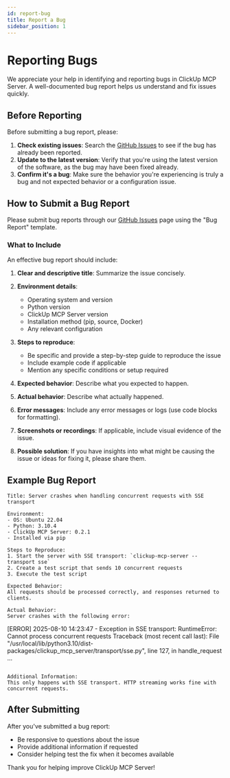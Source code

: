 ```yaml
---
id: report-bug
title: Report a Bug
sidebar_position: 1
---
```


# Reporting Bugs

We appreciate your help in identifying and reporting bugs in ClickUp MCP Server. A well-documented bug report helps us understand and fix issues quickly.

## Before Reporting

Before submitting a bug report, please:

1. **Check existing issues**: Search the [GitHub Issues](https://github.com/Chisanan232/clickup-mcp-server/issues) to see if the bug has already been reported.
2. **Update to the latest version**: Verify that you're using the latest version of the software, as the bug may have been fixed already.
3. **Confirm it's a bug**: Make sure the behavior you're experiencing is truly a bug and not expected behavior or a configuration issue.

## How to Submit a Bug Report

Please submit bug reports through our [GitHub Issues](https://github.com/Chisanan232/clickup-mcp-server/issues) page using the "Bug Report" template.

### What to Include

An effective bug report should include:

1. **Clear and descriptive title**: Summarize the issue concisely.
2. **Environment details**:
   - Operating system and version
   - Python version
   - ClickUp MCP Server version
   - Installation method (pip, source, Docker)
   - Any relevant configuration

3. **Steps to reproduce**:
   - Be specific and provide a step-by-step guide to reproduce the issue
   - Include example code if applicable
   - Mention any specific conditions or setup required

4. **Expected behavior**: Describe what you expected to happen.

5. **Actual behavior**: Describe what actually happened.

6. **Error messages**: Include any error messages or logs (use code blocks for formatting).

7. **Screenshots or recordings**: If applicable, include visual evidence of the issue.

8. **Possible solution**: If you have insights into what might be causing the issue or ideas for fixing it, please share them.

## Example Bug Report

```
Title: Server crashes when handling concurrent requests with SSE transport

Environment:
- OS: Ubuntu 22.04
- Python: 3.10.4
- ClickUp MCP Server: 0.2.1
- Installed via pip

Steps to Reproduce:
1. Start the server with SSE transport: `clickup-mcp-server --transport sse`
2. Create a test script that sends 10 concurrent requests
3. Execute the test script

Expected Behavior:
All requests should be processed correctly, and responses returned to clients.

Actual Behavior:
Server crashes with the following error:
```
[ERROR] 2025-08-10 14:23:47 - Exception in SSE transport: RuntimeError: Cannot process concurrent requests
Traceback (most recent call last):
  File "/usr/local/lib/python3.10/dist-packages/clickup_mcp_server/transport/sse.py", line 127, in handle_request
    ...
```

Additional Information:
This only happens with SSE transport. HTTP streaming works fine with concurrent requests.
```

## After Submitting

After you've submitted a bug report:

- Be responsive to questions about the issue
- Provide additional information if requested
- Consider helping test the fix when it becomes available

Thank you for helping improve ClickUp MCP Server!
